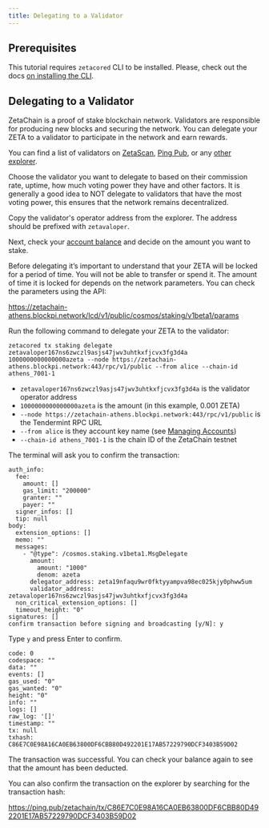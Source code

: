 ```yaml
---
title: Delegating to a Validator
---
```


## Prerequisites

This tutorial requires `zetacored` CLI to be installed. Please, check out the
docs [on installing the CLI](/users/cli/setup).

## Delegating to a Validator

ZetaChain is a proof of stake blockchain network. Validators are responsible for
producing new blocks and securing the network. You can delegate your ZETA to a
validator to participate in the network and earn rewards.

You can find a list of validators on
[ZetaScan](https://explorer.zetachain.com/validators), [Ping
Pub](https://ping.pub/zetachain/staking), or any [other
explorer](/reference/apps/services/).

Choose the validator you want to delegate to based on their commission rate,
uptime, how much voting power they have and other factors. It is generally a
good idea to NOT delegate to validators that have the most voting power, this
ensures that the network remains decentralized.

Copy the validator's operator address from the explorer. The address should be
prefixed with `zetavaloper`.

Next, check your [account balance](/users/cli/balances) and decide on the amount
you want to stake.

Before delegating it’s important to understand that your ZETA will be locked for
a period of time. You will not be able to transfer or spend it. The amount of
time it is locked for depends on the network parameters. You can check the
parameters using the API:

https://zetachain-athens.blockpi.network/lcd/v1/public/cosmos/staking/v1beta1/params

Run the following command to delegate your ZETA to the validator:

```
zetacored tx staking delegate zetavaloper167ns6zwczl9asjs47jwv3uhtkxfjcvx3fg3d4a 1000000000000000azeta --node https://zetachain-athens.blockpi.network:443/rpc/v1/public --from alice --chain-id athens_7001-1
```

- `zetavaloper167ns6zwczl9asjs47jwv3uhtkxfjcvx3fg3d4a` is the validator operator
  address
- `1000000000000000azeta` is the amount (in this example, 0.001 ZETA)
- `--node https://zetachain-athens.blockpi.network:443/rpc/v1/public` is the
  Tendermint RPC URL
- `--from alice` is they account key name (see [Managing
  Accounts](/users/cli/account))
- `--chain-id athens_7001-1` is the chain ID of the ZetaChain testnet

The terminal will ask you to confirm the transaction:

```
auth_info:
  fee:
    amount: []
    gas_limit: "200000"
    granter: ""
    payer: ""
  signer_infos: []
  tip: null
body:
  extension_options: []
  memo: ""
  messages:
    - "@type": /cosmos.staking.v1beta1.MsgDelegate
      amount:
        amount: "1000"
        denom: azeta
      delegator_address: zeta19nfaqu9wr0fktyyampva98ec025kjy0phww5um
      validator_address: zetavaloper167ns6zwczl9asjs47jwv3uhtkxfjcvx3fg3d4a
  non_critical_extension_options: []
  timeout_height: "0"
signatures: []
confirm transaction before signing and broadcasting [y/N]: y
```

Type `y` and press Enter to confirm.

```
code: 0
codespace: ""
data: ""
events: []
gas_used: "0"
gas_wanted: "0"
height: "0"
info: ""
logs: []
raw_log: '[]'
timestamp: ""
tx: null
txhash: C86E7C0E98A16CA0EB63800DF6CBB80D492201E17AB57229790DCF3403B59D02
```

The transaction was successful. You can check your balance again to see that the
amount has been deducted.

You can also confirm the transaction on the explorer by searching for the
transaction hash:

https://ping.pub/zetachain/tx/C86E7C0E98A16CA0EB63800DF6CBB80D492201E17AB57229790DCF3403B59D02
